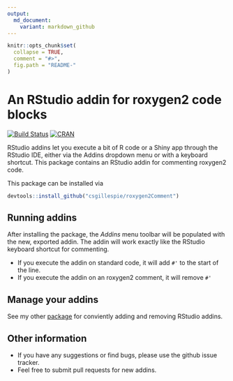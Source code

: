 ```yaml
---
output:
  md_document:
    variant: markdown_github
---
```


<!-- README.md is generated from README.Rmd. Please edit that file -->

```r
knitr::opts_chunk$set(
  collapse = TRUE,
  comment = "#>",
  fig.path = "README-"
)
```


# An RStudio addin for roxygen2 code blocks
[![Build Status](https://travis-ci.org/csgillespie/roxygen2Comment.png?branch=master)](https://travis-ci.org/csgillespie/roxygen2Comment) 
[![CRAN](http://www.r-pkg.org/badges/version/roxygen2Comment)](http://cran.rstudio.com/package=roxygen2Comment)

RStudio addins let you execute a bit of R code or a Shiny app through the RStudio IDE,
either via the Addins dropdown menu or with a keyboard shortcut. This package contains an RStudio addin for commenting roxygen2 code.

This package can be installed via
```r
devtools::install_github("csgillespie/roxygen2Comment")
```

## Running addins

After installing the package, the _Addins_ menu toolbar will be populated with the 
new, exported addin. The addin will work exactly like the RStudio keyboard
shortcut for commenting. 

  * If you execute the addin on standard code, it will add `#'` to the start of the line.
  * If you execute the addin on an roxygen2 comment, it will remove `#'`

## Manage your addins

See my other [package](https://github.com/csgillespie/addinmanager) for
conviently adding and removing RStudio addins.


## Other information

 * If you have any suggestions or find bugs, please use the github issue tracker.
 * Feel free to submit pull requests for new addins.
